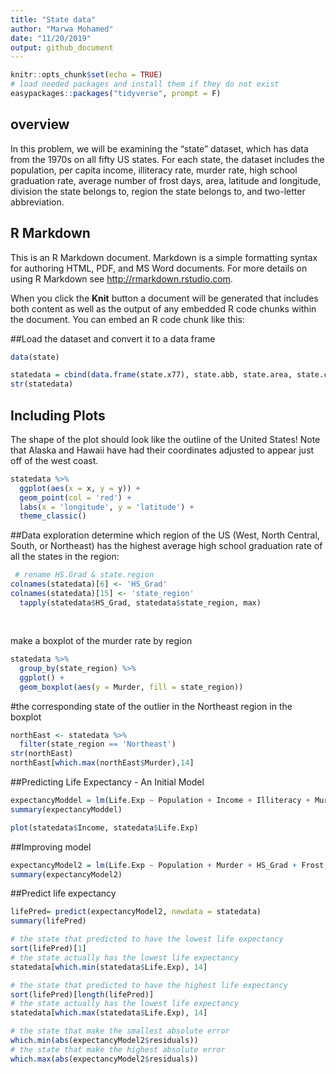 ```yaml
---
title: "State data"
author: "Marwa Mohamed"
date: "11/20/2019"
output: github_document
---
```

```r
knitr::opts_chunk$set(echo = TRUE)
# load needed packages and install them if they do not exist
easypackages::packages("tidyverse", prompt = F)
```
## overview
In this problem, we will be examining the "state" dataset, which has data from the 1970s on all fifty US states. For each state, the dataset includes the population, per capita income, illiteracy rate, murder rate, high school graduation rate, average number of frost days, area, latitude and longitude, division the state belongs to, region the state belongs to, and two-letter abbreviation.


## R Markdown

This is an R Markdown document. Markdown is a simple formatting syntax for authoring HTML, PDF, and MS Word documents. For more details on using R Markdown see <http://rmarkdown.rstudio.com>.

When you click the **Knit** button a document will be generated that includes both content as well as the output of any embedded R code chunks within the document. You can embed an R code chunk like this:

##Load the dataset and convert it to a data frame 
```r
data(state)

statedata = cbind(data.frame(state.x77), state.abb, state.area, state.center,  state.division, state.name, state.region)
str(statedata)
```

## Including Plots
The shape of the plot should look like the outline of the United States! Note that Alaska and Hawaii have had their coordinates adjusted to appear just off of the west coast.

```r
statedata %>% 
  ggplot(aes(x = x, y = y)) +
  geom_point(col = 'red') +
  labs(x = 'longitude', y = 'latitude') +
  theme_classic()
```
##Data exploration
determine which region of the US (West, North Central, South, or Northeast) has the highest average high school graduation rate of all the states in the region:
```r
 # rename HS.Grad & state.region
colnames(statedata)[6] <- 'HS_Grad'
colnames(statedata)[15] <- 'state_region'
  tapply(statedata$HS_Grad, statedata$state_region, max)
  
```
##
make a boxplot of the murder rate by region
```r
statedata %>% 
  group_by(state_region) %>% 
  ggplot() +
  geom_boxplot(aes(y = Murder, fill = state_region))


```
#the corresponding state of the outlier in the Northeast region in the boxplot
```r
northEast <- statedata %>% 
  filter(state_region == 'Northeast') 
str(northEast)
northEast[which.max(northEast$Murder),14]

```
##Predicting Life Expectancy - An Initial Model
```r

expectancyModdel = lm(Life.Exp ~ Population + Income + Illiteracy + Murder + HS_Grad + Frost + Area, data = statedata)
summary(expectancyModdel)

plot(statedata$Income, statedata$Life.Exp)
```
##Improving model
```r
expectancyModel2 = lm(Life.Exp ~ Population + Murder + HS_Grad + Frost, data = statedata)
summary(expectancyModel2)

```

##Predict life expectancy
```r
lifePred= predict(expectancyModel2, newdata = statedata)
summary(lifePred)

# the state that predicted to have the lowest life expectancy
sort(lifePred)[1]
# the state actually has the lowest life expectancy
statedata[which.min(statedata$Life.Exp), 14]

# the state that predicted to have the highest life expectancy
sort(lifePred)[length(lifePred)]
# the state actually has the lowest life expectancy
statedata[which.max(statedata$Life.Exp), 14]

# the state that make the smallest absolute error
which.min(abs(expectancyModel2$residuals))
# the state that make the highest absolute error
which.max(abs(expectancyModel2$residuals))
```
